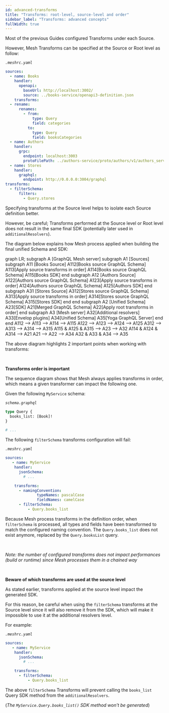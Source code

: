 ```yaml
---
id: advanced-transforms
title: "Transforms: root-level, source-level and order"
sidebar_label: "Transforms: advanced concepts"
fullWidth: true
---
```


Most of the previous Guides configured Transforms under each Source.

However, Mesh Transforms can be specified at the Source or Root level as follow:

_`.meshrc.yaml`_
```yaml
sources:
  - name: Books
    handler:
      openapi:
        baseUrl: http://localhost:3002/
        source: ../books-service/openapi3-definition.json
    transforms:
  - rename:
      renames:
        - from:
            type: Query
            field: categories
          to:
            type: Query
            field: booksCategories
  - name: Authors
    handler:
      grpc:
        endpoint: localhost:3003
        protoFilePath: ../authors-service/proto/authors/v1/authors_service.proto
  - name: Stores
    handler:
      graphql:
        endpoint: http://0.0.0.0:3004/graphql
transforms:
  - filterSchema:
      filters:
        - Query.stores
```

Specifying transforms at the Source level helps to isolate each Source definition better.

However, be careful; Transforms performed at the Source level or Root level does not result in the same final SDK (potentially later used in `additionalResolvers`).

The diagram below explains how Mesh process applied when building the final unified Schema and SDK:

<Graph>

  graph LR;
    subgraph A [GraphQL Mesh server]
      subgraph A1 [Sources]
        subgraph A11 [Books Source]
          A112[Books source GraphQL Schema]
          A113[Apply source transforms in order]
          A114[Books source GraphQL Schema]
          A115[Books SDK]
        end
        subgraph A12 [Authors Source]
          A122[Authors source GraphQL Schema]
          A123[Apply source transforms in order]
          A124[Authors source GraphQL Schema]
          A125[Authors SDK]
        end
        subgraph A31 [Stores Source]
          A312[Stores source GraphQL Schema]
          A313[Apply source transforms in order]
          A314[Stores source GraphQL Schema]
          A315[Stores SDK]
        end
      end
      subgraph A2 [Unified Schema]
        A23[SDK]
        A21[Merged GraphQL Schema]
        A22[Apply root transforms in order]
      end
      subgraph A3 [Mesh server]
        A32[Additional resolvers]
        A33[Envelop plugins]
        A34[Unified Schema]
        A35[Yoga GraphQL Server]
      end
    end
    A112 --> A113 --> A114 --> A115
    A122 --> A123 --> A124 --> A125
    A312 --> A313 --> A314 --> A315
    A115 & A125 & A315 --> A23 --> A32
    A114 & A124 & A314 --> A21
    A21 --> A22 --> A34
    A32 & A33 & A34 --> A35

</Graph>

The above diagram highlights 2 important points when working with transforms:

<p>&nbsp;</p>

**Transforms order is important**

The sequence diagram shows that Mesh always applies transforms in order, which means a given transformer can impact the following one.

Given the following `MyService` schema:

_`schema.graphql`_
```graphql
type Query {
  books_list: [Book]!
}

# ...

```

The following `filterSchema` transforms configuration will fail:

_`.meshrc.yaml`_
```yaml
sources:
   - name: MyService
    handler:
      jsonSchema:
        # ...

    transforms:
      - namingConvention:
              typeNames: pascalCase
              fieldNames: camelCase
      - filterSchema:
          - Query.books_list
```

Because Mesh process transforms in the definition order, when `filterSchema` is processed, all types and fields have been transformed to match the configured naming convention.
The `Query.books_list` does not exist anymore, replaced by the `Query.booksList` query.

<br />

_Note: the number of configured transforms does not impact performances (build or runtime) since Mesh processes them in a chained way_


<p>&nbsp;</p>


**Beware of which transforms are used at the source level**

As stated earlier, transforms applied at the source level impact the generated SDK.

For this reason, be careful when using the `filterSchema` transforms at the Source level since it will also remove it from the SDK, which will make it impossible to use it at the additional resolvers level.

For example:

_`.meshrc.yaml`_
```yaml
sources:
   - name: MyService
    handler:
      jsonSchema:
        # ...

    transforms:
      - filterSchema:
          - Query.books_list
```

The above `filterSchema` Transforms will prevent calling the `books_list` Query SDK method from the `additionalResolvers`.

(_The `MyService.Query.books_list()` SDK method won't be generated_)

